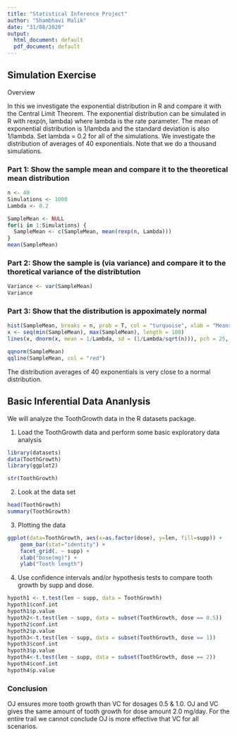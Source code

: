 ---
title: "Statistical Inference Project"
author: "Shambhavi Malik"
date: "31/08/2020"
output:
  html_document: default
  pdf_document: default
---
## Simulation Exercise 
Overview

In this we investigate the exponential distribution in R and compare it with the Central Limit Theorem. The exponential distribution can be simulated in R with rexp(n, lambda) where lambda is the rate parameter. The mean of exponential distribution is 1/lambda and the standard deviation is also 1/lambda. Set lambda = 0.2 for all of the simulations. We investigate the distribution of averages of 40 exponentials. Note that we do a thousand simulations.

### Part 1: Show the sample mean and compare it to the theoretical mean distribution
```{r}
n <- 40
Simulations <- 1000
Lambda <- 0.2

SampleMean <- NULL
for(i in 1:Simulations) {
  SampleMean <- c(SampleMean, mean(rexp(n, Lambda)))
}
mean(SampleMean)
```

### Part 2: Show the sample is (via variance) and compare it to the thoretical variance of the distribtution
```{r}
Variance <- var(SampleMean)
Variance
```

### Part 3: Show that the distribution is appoximately normal
```{r}
hist(SampleMean, breaks = n, prob = T, col = "turquoise", xlab = "Means")
x <- seq(min(SampleMean), max(SampleMean), length = 100)
lines(x, dnorm(x, mean = 1/Lambda, sd = (1/Lambda/sqrt(n))), pch = 25, col = "black")
```

```{r}
qqnorm(SampleMean)
qqline(SampleMean, col = "red")
```

The distribution averages of 40 exponentials is very close to a normal distribution.

## Basic Inferential Data Ananlysis
We will analyze the ToothGrowth data in the R datasets package.

1. Load the ToothGrowth data and perform some basic exploratory data analysis
```{r}
library(datasets)
data(ToothGrowth)
library(ggplot2)

str(ToothGrowth)
```

2. Look at the data set
```{r}
head(ToothGrowth)
summary(ToothGrowth)
```

3. Plotting the data
```{r}
ggplot(data=ToothGrowth, aes(x=as.factor(dose), y=len, fill=supp)) +
    geom_bar(stat="identity") +
    facet_grid(. ~ supp) +
    xlab("Dose(mg)") +
    ylab("Tooth length")
```

4. Use confidence intervals and/or hypothesis tests to compare tooth growth by supp and dose.
```{r}
hypoth1 <- t.test(len ~ supp, data = ToothGrowth)
hypoth1$conf.int
hypoth1$p.value
hypoth2<-t.test(len ~ supp, data = subset(ToothGrowth, dose == 0.5))
hypoth2$conf.int
hypoth2$p.value
hypoth3<-t.test(len ~ supp, data = subset(ToothGrowth, dose == 1))
hypoth3$conf.int
hypoth3$p.value
hypoth4<-t.test(len ~ supp, data = subset(ToothGrowth, dose == 2))
hypoth4$conf.int
hypoth4$p.value
```

### Conclusion
OJ ensures more tooth growth than VC for dosages 0.5 & 1.0. OJ and VC gives the same amount of tooth growth for dose amount 2.0 mg/day. For the entire trail we cannot conclude OJ is more effective that VC for all scenarios.
